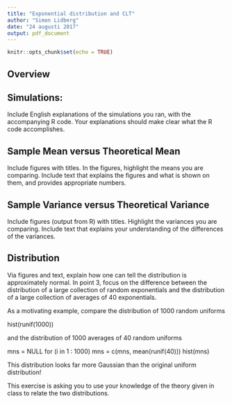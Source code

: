 ```yaml
---
title: "Exponential distribution and CLT"
author: "Simon Lidberg"
date: "24 augusti 2017"
output: pdf_document
---
```


```r
knitr::opts_chunk$set(echo = TRUE)
```

## Overview

## Simulations: 
Include English explanations of the simulations you ran, with the accompanying R code. Your explanations should make clear what the R code accomplishes.

## Sample Mean versus Theoretical Mean
Include figures with titles. In the figures, highlight the means you are comparing. Include text that explains the figures and what is shown on them, and provides appropriate numbers.

## Sample Variance versus Theoretical Variance
Include figures (output from R) with titles. Highlight the variances you are comparing. Include text that explains your understanding of the differences of the variances.

## Distribution
Via figures and text, explain how one can tell the distribution is approximately normal.
In point 3, focus on the difference between the distribution of a large collection of random exponentials and the distribution of a large collection of averages of 40 exponentials.

As a motivating example, compare the distribution of 1000 random uniforms

hist(runif(1000))

and the distribution of 1000 averages of 40 random uniforms

mns = NULL
for (i in 1 : 1000) mns = c(mns, mean(runif(40)))
hist(mns)

This distribution looks far more Gaussian than the original uniform distribution!

This exercise is asking you to use your knowledge of the theory given in class to relate the two distributions.